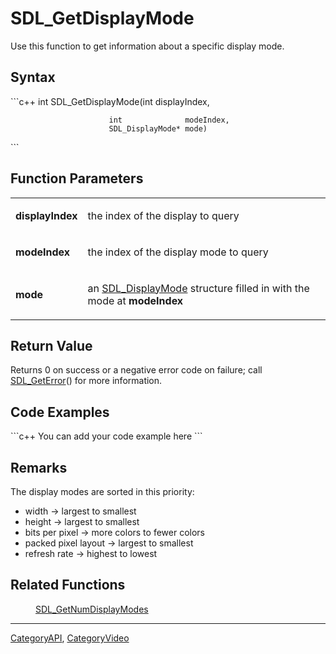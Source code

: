 <!-- pragma section-numbers off -->
<!-- pragma disable-camelcase -->

= SDL_GetDisplayMode =
Use this function to get information about a specific display mode.


== Syntax ==
```c++
int SDL_GetDisplayMode(int              displayIndex,
                       int              modeIndex,
                       SDL_DisplayMode* mode)
```

== Function Parameters ==
{|
|'''displayIndex'''
|the index of the display to query
|-
|'''modeIndex'''
|the index of the display mode to query
|-
|'''mode'''
|an [[SDL_DisplayMode]] structure filled in with the mode at '''modeIndex'''
|}

== Return Value ==
Returns 0 on success or a negative error code on failure; call [[SDL_GetError]]() for more information.

== Code Examples ==
```c++
You can add your code example here
```

== Remarks ==
The display modes are sorted in this priority:

* width -> largest to smallest
* height -> largest to smallest
* bits per pixel -> more colors to fewer colors
* packed pixel layout -> largest to smallest
* refresh rate -> highest to lowest

== Related Functions ==
:[[SDL_GetNumDisplayModes]]

----
[[CategoryAPI]], [[CategoryVideo]]
